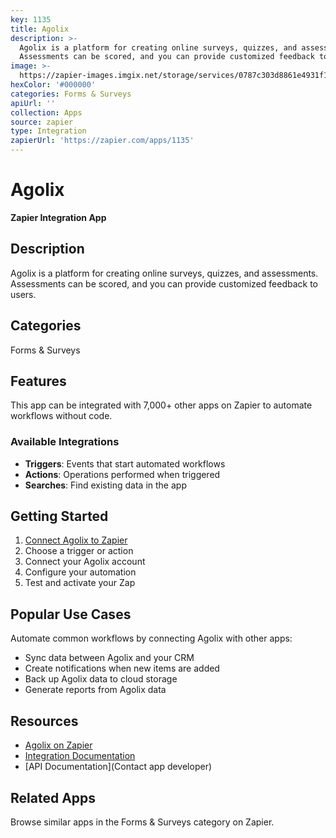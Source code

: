 ```yaml
---
key: 1135
title: Agolix
description: >-
  Agolix is a platform for creating online surveys, quizzes, and assessments.
  Assessments can be scored, and you can provide customized feedback to users.
image: >-
  https://zapier-images.imgix.net/storage/services/0787c303d8861e4931f1422c7a0bf848.png?auto=format%2Ccompress&ixlib=python-3.0.0&q=50
hexColor: '#000000'
categories: Forms & Surveys
apiUrl: ''
collection: Apps
source: zapier
type: Integration
zapierUrl: 'https://zapier.com/apps/1135'
---
```

# Agolix

**Zapier Integration App**

## Description

Agolix is a platform for creating online surveys, quizzes, and assessments. Assessments can be scored, and you can provide customized feedback to users.

## Categories

Forms & Surveys

## Features

This app can be integrated with 7,000+ other apps on Zapier to automate workflows without code.

### Available Integrations

- **Triggers**: Events that start automated workflows
- **Actions**: Operations performed when triggered
- **Searches**: Find existing data in the app

## Getting Started

1. [Connect Agolix to Zapier](https://zapier.com/apps/1135)
2. Choose a trigger or action
3. Connect your Agolix account
4. Configure your automation
5. Test and activate your Zap

## Popular Use Cases

Automate common workflows by connecting Agolix with other apps:

- Sync data between Agolix and your CRM
- Create notifications when new items are added
- Back up Agolix data to cloud storage
- Generate reports from Agolix data

## Resources

- [Agolix on Zapier](https://zapier.com/apps/1135)
- [Integration Documentation](https://zapier.com/apps/1135/integrations)
- [API Documentation](Contact app developer)

## Related Apps

Browse similar apps in the Forms & Surveys category on Zapier.
